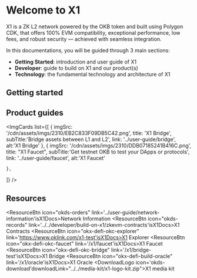 # Welcome to X1
X1 is a ZK L2 network powered by the OKB token and built using Polygon CDK, that offers 100% EVM compatibility, exceptional performance, low fees, and robust security — achieved with seamless integration. 

In this documentations, you will be guided through 3 main sections:
- **Getting Started**: introduction and user guide of X1
- **Developer**: guide to build on X1 and our product(s)
- **Technology**: the fundamental technology and architecture of X1

## Getting started
<Card mainTitle="What is X1" subTitle='Explore how X1 scales Ethereum' link="./introduction"/>
<Card mainTitle="Build on X1" subTitle='Quickstart guide to start building on X1' link="../../developer/build-on-x1/quickstart"/>
<Card mainTitle="Deploy smart contract" subTitle='Guide to deploy smart contracts with Truffle, Hardhart and Foundry' link="../../developer/smart-contract/deploy-with-truffle"/>

## Product guides
<ImgCards
  list={[
    {
      imgSrc: '/cdn/assets/imgs/2310/EB2C833F09DB5C42.png',
      title: 'X1 Bridge',
      subTitle:'Bridge assets between L1 and L2',
      link: '../user-guide/bridge',
      alt:'X1 Bridge'
    },
    {
      imgSrc: '/cdn/assets/imgs/2310/DDB07185241B416C.png',
      title: "X1 Faucet",
      subTitle:'Get testnet OKB to test your DApps or protocols',
      link: '../user-guide/faucet',
      alt:'X1 Faucet'

    },
]}
/>

## Resources
<ResourceBtn icon="okds-orders" link='../user-guide/network-information'isX1Docs>Network Information</ResourceBtn>
<ResourceBtn icon="okds-records" link='../../developer/build-on-x1/zkevm-contracts'isX1Docs>X1 Contracts</ResourceBtn>
<ResourceBtn icon="okx-defi-okc-explorer" link='https://www.oklink.com/x1-test'isX1Docs>X1 Explorer</ResourceBtn>
<ResourceBtn icon="okx-defi-okc-faucet" link='/x1/faucet'isX1Docs>X1 Faucet</ResourceBtn>
<ResourceBtn icon="okx-defi-okc-bridge" link='/x1/bridge-test'isX1Docs>X1 Bridge</ResourceBtn>
<ResourceBtn icon="okx-defi-build-oracle" link='/x1/oracle'isX1Docs>X1 Oracle</ResourceBtn>
<DownloadLogo icon='okds-download'downloadLink="../../media-kit/x1-logo-kit.zip">X1 media kit</DownloadLogo>